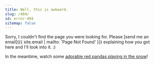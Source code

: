 ```yaml
---
title: Well, this is awkward.
slug: /404/
id: error-404
sitemap: false
---
```


Sorry, I couldn't find the page you were looking for.
Please [send me an email]({{ site.email | mailto: 'Page Not Found' }}) explaining how you got here and I'll look into it. :)

In the meantime, watch some [adorable red pandas playing in the snow](https://www.youtube.com/watch?v=y6GaPkkGZGw)!
